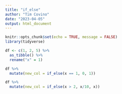 ```yaml
---
title: "if_else"
author: "Tim Covino"
date: "2023-04-05"
output: html_document
---
```


```r
knitr::opts_chunk$set(echo = TRUE, message = FALSE)
library(tidyverse)
```

```r
df <- c(1, 2, 5) %>% 
  as_tibble() %>% 
  rename("x" = 1)
```

```r
df %>% 
  mutate(new_col = if_else(x == 1, 0, 1))

df %>% 
  mutate(new_col = if_else(x > 2, x/10, x))
```




